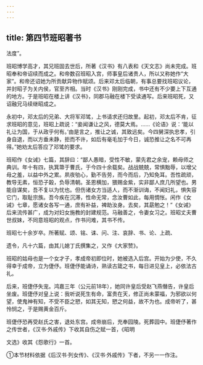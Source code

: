 ```yaml
---
---
---
```

title: 第四节班昭著书
---



法度”。

班昭博学高才，其兄班固去世后，所著《汉书》有八表和《天文志》尚未完成。班昭奉和帝诏续而成之。和帝数召班昭入宫，师事皇后诸贵人，所以又称她作“大家”。和帝还诏她为所贡献异物作赋颂。后来邓太后临朝，有事总要找班昭议论，并封昭子为关内侯，官至齐相。当时《汉书》刚刚完成，书中还有不少要上下互通的地方。于是班昭在楼上讲《汉书》，同郡马融在楼下受读通写。后来班昭死，又诏融兄马续继昭成之。

永初中，邓太后的兄弟、大将军邓骘，上书请求还归故里。起初，邓太后不肯，征求班昭的意见，班昭上疏说：“妾闻谦让之风，德莫大焉。……《论语》说：‘能以礼让为国，于从政乎何有。’由是言之，推让之诚，其致远矣。今四舅深执忠孝，引身自退，而以方垂未静，拒而不许，如后有毫毛加于今日，诚恐推让之名不可再得。”她劝太后答应了邓骘的要求。

班昭作《女诫》七篇，其辞曰：“鄙人愚暗，受性不敏，蒙先君之余宠，赖母师之典训。年十有四，执箕箒于曹氏，于今四十余载矣。战战兢兢，常惧黜辱，以增父母之羞，以益中外之累。夙夜劬心，勤不告劳，而今而后，乃知免耳。吾性疏顽，教导无素，恒恐子榖，负辱清朝。圣恩横加，猥赐金紫，实非鄙人庶几所望也。男能自谋矣，吾不复以为忧也。但伤诸女方当适人，而不渐训诲，不闻妇礼，惧失容它门，取耻宗族。吾今疾在沉滞，性命无常，念汝曹如此，每用惆怅。闲作《女诫》七章，愿诸女各写一通，庶有补益，裨助汝身。去矣，其勗勉之！”《女诫》后来流传甚广，成为对妇女施教的封建规范。马融善之，令妻女习之。班昭丈夫曹世叔妹，不同意班昭的观点，作书问难，其书不传。

班昭七十余岁卒。所著赋、颂、铭、诔、问、注、哀辞、书、论、上疏、

遗令，凡十六篇，由其儿媳丁氏撰集之，又作《大家赞》。

班昭的姑母也是一个女才子，孝成帝初即位时，她被选入后宫。开始为少使，不久得幸于成帝，立为倢伃。班倢伃能诵诗，熟读古箴之书，每日进见皇上，必依法古礼。

后来，班倢伃失宠。鸿嘉三年（公元前18年），她同许皇后受赵飞燕僭告，许皇后坐废。班倢伃对皇上说：我听说死生有命，富贵在天，修正尚未蒙福，为邪欲以何望，使鬼神有知，不受不臣之愬，如其无知，愬之何益，故不为也。成帝听了，甚怜悯之，于是赐黄金百斤。

班倢伃恐再受赵氏之害，退处东宫。成帝崩后，充奉园陵。死葬园中。班倢伃著作之传世者，《汉书·外戚传》下收其自伤之赋一首，《昭明

文选》收其《怨歌行》一首。

①本节材料依据《后汉书·列女传》、《汉书·外戚传》下者，不另一一作注。
